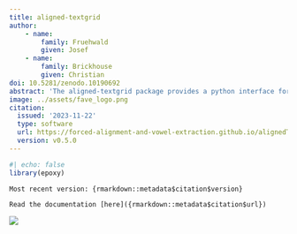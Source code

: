 ```yaml
---
title: aligned-textgrid
author:
    - name:
        family: Fruehwald
        given: Josef
    - name:
        family: Brickhouse
        given: Christian
doi: 10.5281/zenodo.10190692
abstract: 'The aligned-textgrid package provides a python interface for representing and operating on TextGrids produced by forced aligners like FAVE or the Montreal Forced Aligner. Classes provided by aligned-textgrid represent hierarchical and precedence relationships among data stored in TextGrid formats allowing for simplified and more accessible analysis of aligned speech data.'
image: ../assets/fave_logo.png
citation:
  issued: '2023-11-22'
  type: software
  url: https://forced-alignment-and-vowel-extraction.github.io/alignedTextGrid/
  version: v0.5.0
---
```


```r
#| echo: false
library(epoxy)
```

```epoxy
Most recent version: {rmarkdown::metadata$citation$version}

Read the documentation [here]({rmarkdown::metadata$citation$url})
```

![](assets/aligned-textgrid.svg){fig-align="center"}
